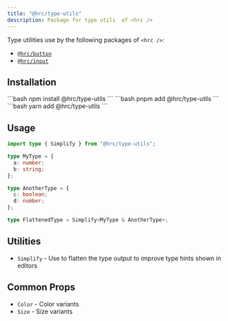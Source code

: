 ```yaml
---
title: "@hrc/type-utils"
description: Package for type utils  of <hrc />
---
```



Type utilities use by the following packages of `<hrc />`:

- [`@hrc/button`](/packages/button)
- [`@hrc/input`](/packages/input)

## Installation

<Tabs>
  <TabItem label="npm">
    ```bash
    npm install @hrc/type-utils
    ```
  </TabItem>
  <TabItem label="pnpm">
    ```bash
    pnpm add @hrc/type-utils
    ```
  </TabItem>
  <TabItem label="yarn">
    ```bash
    yarn add @hrc/type-utils
    ```
  </TabItem>
</Tabs>

## Usage

```ts
import type { Simplify } from "@hrc/type-utils";

type MyType = {
  a: number;
  b: string;
};

type AnotherType = {
  c: boolean;
  d: number;
};

type FlattenedType = Simplify<MyType & AnotherType>;
```

## Utilities

- `Simplify` - Use to flatten the type output to improve type hints shown in
  editors

## Common Props

- `Color` - Color variants
- `Size` - Size variants
